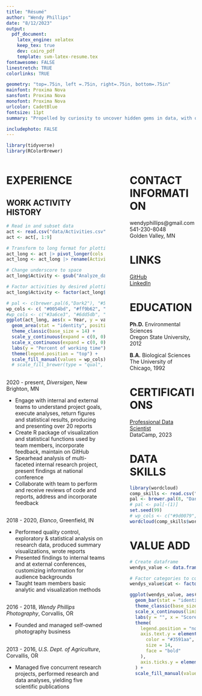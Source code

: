 ```yaml
---
title: "Résumé"
author: "Wendy Phillips"
date: "8/12/2023"
output: 
  pdf_document:
    latex_engine: xelatex
    keep_tex: true
    dev: cairo_pdf
    template: svm-latex-resume.tex
fontawesome: FALSE
linestretch: TRUE
colorlinks: TRUE

geometry: "top=.75in, left =.75in, right=.75in, bottom=.75in"
mainfont: Proxima Nova
sansfont: Proxima Nova
monofont: Proxima Nova 
urlcolor: CadetBlue
fontsize: 11pt
summary: "Propelled by curiosity to uncover hidden gems in data, with out-of-the-box thinking that solves problems. My insight into others' needs drives my clear, impactful communication of results."  

includephoto: FALSE
---
```


```r
library(tidyverse)
library(RColorBrewer)
```

:::::: {.columns}
::: {.column width="57%" data-latex="{0.57\textwidth}"}

# EXPERIENCE
\vspace{0em}
## **WORK ACTIVITY HISTORY**
```r
# Read in and subset data
act <- read.csv("data/Activities.csv", check.names = FALSE)
act <- act[, 1:9]

# Transform to long format for plotting
act_long <- act |> pivot_longer(cols = 2:9)
act_long <- act_long |> rename(Activity = name)

# Change underscore to space
act_long$Activity <- gsub("Analyze_data", "Analyze data", act_long$Activity)

# Factor activities by desired plotting order
act_long$Activity <- factor(act_long$Activity, level = c("Analyze data", "Research", "Write", "Present", "Learn", "Teach", "Create", "Other"))

# pal <- c(brewer.pal(6,"Dark2"), "#573db3")
wp_cols <- c( "#0054bd", "#ff9b62", "#524685", "#ffc680", "#3b907b","#019af1","#755ad6", "#89909e", "#85c25b","#cb002f")
#wp_cols <- c("#3a6ce3", "#6dd5db", "#783fcf", "#e399ff", "#005995", "#bec3dc", "#3b907b", "#89909e", "#e08f71")
ggplot(act_long, aes(x = Year, y = value, fill = Activity)) +
  geom_area(stat = "identity", position = "stack") +
  theme_classic(base_size = 14) +
  scale_y_continuous(expand = c(0, 0)) +
  scale_x_continuous(expand = c(0, 0), breaks = c(2000, 2005, 2010, 2015, 2020)) +
  labs(y = "Percent of working time") +
  theme(legend.position = "top") +
  scale_fill_manual(values = wp_cols)
  # scale_fill_brewer(type = "qual", palette = "Dark2")
```


## \textcolor{BlueViolet}{Senior Bioinformatician}
\vspace{-0.75em}
2020 - present, *Diversigen*, New Brighton, MN  

\small
\vspace{-0.65em}
- Engage with internal and external teams to understand project goals, execute analyses, return figures and statistical results, producing and presenting over 20 reports
- Create R package of visualization and statistical functions used by team members, incorporate feedback, maintain on GitHub
- Spearhead analysis of multi-faceted internal research project, present findings at national conference
- Collaborate with team to perform and receive reviews of code and reports, address and incorporate feedback

\vspace{-1.5em}
## \textcolor{BlueViolet}{Research Scientist}
\vspace{-0.75em}
2018 - 2020, *Elanco*, Greenfield, IN 

\vspace{-0.65em}
- Performed quality control, exploratory & statistical analysis on research data, produced summary visualizations, wrote reports
- Presented findings to internal teams and at external conferences, customizing information for audience backgrounds
- Taught team members basic analytic and visualization methods

\vspace{-1.5em}
## \textcolor{BlueViolet}{Business Owner}
\vspace{-0.75em}
2016 - 2018, *Wendy Phillips Photography*, Corvallis, OR

\vspace{-0.65em}
- Founded and managed self-owned photography business

\vspace{-1.5em}
## \textcolor{BlueViolet}{Research Associate}
\vspace{-0.75em}
2013 - 2016, *U.S. Dept. of Agriculture*,  Corvallis, OR  

\vspace{-0.65em}
- Managed five concurrent research projects, performed research and data analyses, yielding five scientific publications

:::
::: {.column width="5%" data-latex="{0.05\textwidth}"}
\ 
<!-- an empty div with an empty character to serve as a column sep -->
:::
:::::: {.column width="38%" data-latex="{0.38\textwidth}"}

# CONTACT INFORMATION
\vspace{-0.5em}
wendyphillips@gmail.com  
541-230-8048  
Golden Valley, MN  

\vspace{-0.75em}
# LINKS
\vspace{-0.5em}
[GitHub](https://github.com/wendysphillips)  
[LinkedIn](https://https://www.linkedin.com/in/wendyphillipsphd/)  

\vspace{-0.75em}
# EDUCATION
\vspace{-0.5em}
**Ph.D.** Environmental Sciences  
Oregon State University, 2012   

**B.A.** Biological Sciences  
The University of Chicago, 1992 

\vspace{-0.75em}
# CERTIFICATIONS
\vspace{-0.5em}
[Professional Data Scientist](https://www.datacamp.com/certificate/DS0027755206453)      
DataCamp, 2023

\vspace{-0.75em}
# DATA SKILLS

```r
library(wordcloud)
comp_skills <- read.csv("data/computing_skills.csv")
pal <- brewer.pal(8, "Dark2")
# pal <- pal[-(1)]
set.seed(99)
# wp_cols <- c("#9d0079","#92c4ff",  "#ff64b9",  "#5677ff",  "#7c8900",  "#02b1f9",  "#fdb78b",  "#59488a")
wordcloud(comp_skills$word, comp_skills$freq, scale = c(4, .5), min.freq = 2, max.words = Inf, random.order = TRUE, random.color = TRUE, rot.per = 0, colors = wp_cols)
```


# VALUE ADD
```r
# Create dataframe
wendys_value <- data.frame(cat = c("Apple now", "Apple with Wendy"), vals = c(10, 11))

# Factor categories to control plotting order
wendys_value$cat <- factor(wendys_value$cat, levels = c("Apple with Wendy", "Apple now"))

ggplot(wendys_value, aes(x = vals, y = cat, group = cat)) +
  geom_bar(stat = "identity", width = 0.75, aes(fill = cat)) +
  theme_classic(base_size = 16) +
  scale_x_continuous(limits = c(0, 11), breaks = c(0, 5, 10), expand = c(0, 0)) +
  labs(y = "", x = "Score") +
  theme(
    legend.position = "none",
    axis.text.y = element_text(
      color = "#3591aa",
      size = 14,
      face = "bold"
    ),
    axis.ticks.y = element_blank()
  ) +
  scale_fill_manual(values = c("#D4AF37", "#C0C0C0"))
```

:::
::::::
